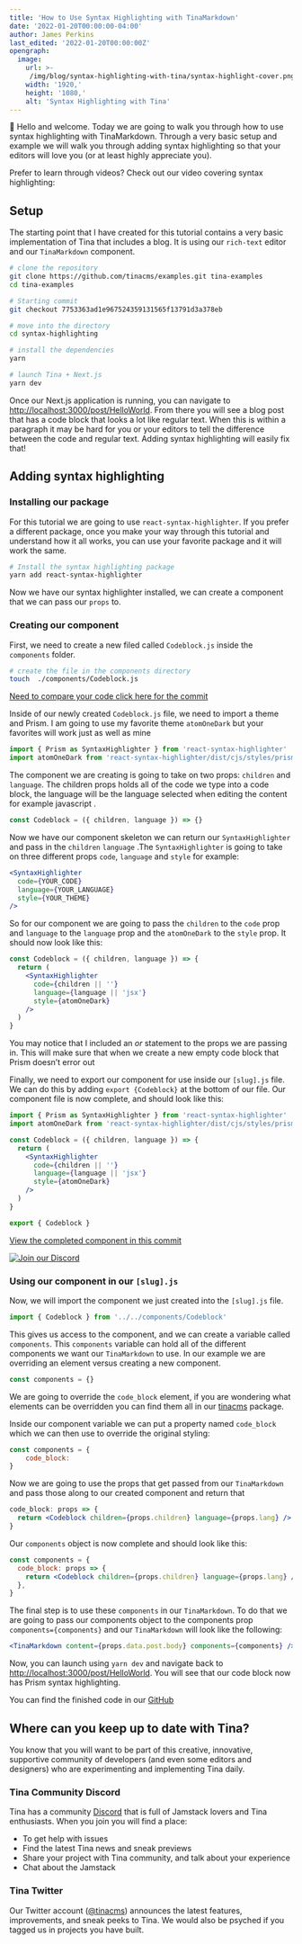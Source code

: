 ```yaml
---
title: 'How to Use Syntax Highlighting with TinaMarkdown'
date: '2022-01-20T00:00:00-04:00'
author: James Perkins
last_edited: '2022-01-20T00:00:00Z'
opengraph:
  image:
    url: >-
     /img/blog/syntax-highlighting-with-tina/syntax-highlight-cover.png
    width: '1920,'
    height: '1080,'
    alt: 'Syntax Highlighting with Tina'
---
```


👋 Hello and welcome. Today we are going to walk you through how to use syntax highlighting with TinaMarkdown. Through a very basic setup and example we will walk you through adding syntax highlighting so that your editors will love you (or at least highly appreciate you).

Prefer to learn through videos? Check out our video covering syntax highlighting:

<Youtube embedSrc="https://www.youtube.com/embed/Qp-7YlGisBM" />

## Setup

The starting point that I have created for this tutorial contains a very basic implementation of Tina that includes a blog. It is using our `rich-text` editor and our `TinaMarkdown` component.

```bash
# clone the repository
git clone https://github.com/tinacms/examples.git tina-examples
cd tina-examples

# Starting commit
git checkout 7753363ad1e967524359131565f13791d3a378eb

# move into the directory
cd syntax-highlighting

# install the dependencies
yarn

# launch Tina + Next.js
yarn dev
```

Once our Next.js application is running, you can navigate to [http://localhost:3000/post/HelloWorld](http://localhost:3000/post/HelloWorld). From there you will see a blog post that has a code block that looks a lot like regular text. When this is within a paragraph it may be hard for you or your editors to tell the difference between the code and regular text. Adding syntax highlighting will easily fix that!

<Youtube embedSrc="/img/blog/syntax-highlighting-with-tina/before-image.webp"/>

## Adding syntax highlighting

### Installing our package

For this tutorial we are going to use `react-syntax-highlighter`. If you prefer a different package, once you make your way through this tutorial and understand how it all works, you can use your favorite package and it will work the same.

```bash
# Install the syntax highlighting package
yarn add react-syntax-highlighter
```

Now we have our syntax highlighter installed, we can create a component that we can pass our `props` to.

### Creating our component

First, we need to create a new filed called `Codeblock.js` inside the `components` folder.

```bash
# create the file in the components directory
touch  ./components/Codeblock.js
```

[Need to compare your code click here for the commit](https://github.com/tinacms/examples/commit/cdfbe238aa5510ec699f4b5066daf3dfc5fcb5ae)

Inside of our newly created `Codeblock.js` file, we need to import a theme and Prism. I am going to use my favorite theme `atomOneDark` but your favorites will work just as well as mine

```jsx
import { Prism as SyntaxHighlighter } from 'react-syntax-highlighter'
import atomOneDark from 'react-syntax-highlighter/dist/cjs/styles/prism/material-dark'
```

The component we are creating is going to take on two props: `children` and `language`. The children props holds all of the code we type into a code block, the language will be the language selected when editing the content for example javascript .

```jsx
const Codeblock = ({ children, language }) => {}
```

Now we have our component skeleton we can return our `SyntaxHighlighter` and pass in the `children` `language` .The `SyntaxHighlighter` is going to take on three different props `code`, `language` and `style` for example:

```jsx
<SyntaxHighlighter
  code={YOUR_CODE}
  language={YOUR_LANGUAGE}
  style={YOUR_THEME}
/>
```

So for our component we are going to pass the `children` to the `code` prop and `language` to the `language` prop and the `atomOneDark` to the `style` prop. It should now look like this:

```jsx
const Codeblock = ({ children, language }) => {
  return (
    <SyntaxHighlighter
      code={children || ''}
      language={language || 'jsx'}
      style={atomOneDark}
    />
  )
}
```

You may notice that I included an _or_ statement to the props we are passing in. This will make sure that when we create a new empty code block that Prism doesn’t error out

Finally, we need to export our component for use inside our `[slug].js` file. We can do this by adding `export {Codeblock}` at the bottom of our file. Our component file is now complete, and should look like this:

```jsx
import { Prism as SyntaxHighlighter } from 'react-syntax-highlighter'
import atomOneDark from 'react-syntax-highlighter/dist/cjs/styles/prism/material-dark'

const Codeblock = ({ children, language }) => {
  return (
    <SyntaxHighlighter
      code={children || ''}
      language={language || 'jsx'}
      style={atomOneDark}
    />
  )
}

export { Codeblock }
```

[View the completed component in this commit](https://github.com/tinacms/examples/commit/983d80dd7fa07e29fb0d6802d989e40f260fb95d)

[![Join our Discord](https://res.cloudinary.com/forestry-demo/image/upload/v1642688157/blog-media/Join_our_discord.webp)](https://discord.com/invite/zumN63Ybpf)

### Using our component in our `[slug].js`

Now, we will import the component we just created into the `[slug].js` file.

```jsx
import { Codeblock } from '../../components/Codeblock'
```

This gives us access to the component, and we can create a variable called `components`. This `components` variable can hold all of the different components we want our `TinaMarkdown` to use. In our example we are overriding an element versus creating a new component.

```jsx
const components = {}
```

We are going to override the `code_block` element, if you are wondering what elements can be overridden you can find them all in our [tinacms](https://github.com/tinacms/tinacms) package.

Inside our component variable we can put a property named `code_block` which we can then use to override the original styling:

```jsx
const components = {
    code_block:
}
```

Now we are going to use the props that get passed from our `TinaMarkdown` and pass those along to our created component and return that

```jsx
code_block: props => {
  return <Codeblock children={props.children} language={props.lang} />
}
```

Our `components` object is now complete and should look like this:

```jsx
const components = {
  code_block: props => {
    return <Codeblock children={props.children} language={props.lang} />
  },
}
```

The final step is to use these `components` in our `TinaMarkdown`. To do that we are going to pass our components object to the components prop `components={components}` and our `TinaMarkdown` will look like the following:

```jsx
<TinaMarkdown content={props.data.post.body} components={components} />
```

Now, you can launch using `yarn dev` and navigate back to [http://localhost:3000/post/HelloWorld](http://localhost:3000/post/HelloWorld). You will see that our code block now has Prism syntax highlighting.

<Youtube embedSrc="/img/blog/syntax-highlighting-with-tina/after-image.webp"/>

You can find the finished code in our [GitHub](https://github.com/tinacms/examples/tree/main/syntax-highlighting)

## Where can you keep up to date with Tina?

You know that you will want to be part of this creative, innovative, supportive community of developers (and even some editors and designers) who are experimenting and implementing Tina daily.

### Tina Community Discord

Tina has a community [Discord](https://discord.com/invite/zumN63Ybpf) that is full of Jamstack lovers and Tina enthusiasts. When you join you will find a place:

- To get help with issues
- Find the latest Tina news and sneak previews
- Share your project with Tina community, and talk about your experience
- Chat about the Jamstack

### Tina Twitter

Our Twitter account ([@tinacms](https://twitter.com/tinacms)) announces the latest features, improvements, and sneak peeks to Tina. We would also be psyched if you tagged us in projects you have built.
